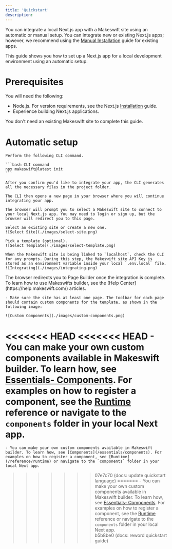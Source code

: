 ```yaml
---
title: 'Quickstart'
description: 
---
```


You can integrate a local Next.js app with a Makeswift site using an automatic or manual setup. You can integrate new or existing Next.js apps; however, we recommend using the [Manual Installation](/guides/manual-installation) guide for existing apps. 

This guide shows you how to set up a Next.js app for a local development environment using an automatic setup. 

# Prerequisites

You will need the following:
- Node.js. For version requirements, see the Next.js [Installation](https://nextjs.org/docs/getting-started/installation) guide.
- Experience building Next.js applications.

You don't need an existing Makeswift site to complete this guide. 

# Automatic setup

<Steps>
  <Step title="Initialize the app">

    Perform the following CLI command.

    ```bash CLI command
    npx makeswift@latest init
    ```

    After you confirm you'd like to integrate your app, the CLI generates all the necessary files in the project folder.
  
    The CLI then opens a new page in your browser where you will continue integrating your app.

  </Step>

  <Step title="Connect the Next.js app to a Makeswift site">

    The browser will prompt you to select a Makeswift site to connect to your local Next.js app. You may need to login or sign up, but the browser will redirect you to this page.

    Select an existing site or create a new one.
    ![Select Site](./images/select-site.png)

    Pick a template (optional).
    ![Select Template](./images/select-template.png)

    When the Makeswift site is being linked to `localhost`, check the CLI for any prompts. During this step, the Makeswift site API Key is stored as an environment variable inside your local `.env.local` file.
    ![Integrating](./images/integrating.png)

  </Step>

  <Step title="Start building">
    The browser redirects you to Page Builder once the integration is complete. To learn how to use Makeswifts builder, see the [Help Center](https://help.makeswift.com/) articles.    
    
    - Make sure the site has at least one page. The toolbar for each page should contain custom components for the template, as shown in the following image:

    ![Custom Components](./images/custom-components.png)

<<<<<<< HEAD
<<<<<<< HEAD
    - You can make your own custom components available in Makeswift builder. To learn how, see [Essentials- Components](/essentials/components). For examples on how to register a component, see the [Runtime](/reference/runtime) reference or navigate to the `components` folder in your local Next app.  
=======
    - You can make your own custom components available in Makeswift builder. To learn how, see [Components](/essentials/components). For examples on how to register a component, see [Runtime](/reference/runtime) or navigate to the `components` folder in your local Next app.  
>>>>>>> 07e7c70 (docs: update quickstart language)
=======
    - You can make your own custom components available in Makeswift builder. To learn how, see [Essentials- Components](/essentials/components). For examples on how to register a component, see the [Runtime](/reference/runtime) reference or navigate to the `components` folder in your local Next app.  
>>>>>>> b5b8be0 (docs: reword  quickstart guide)
  </Step>
</Steps>





